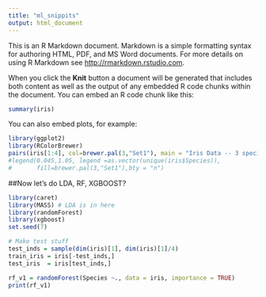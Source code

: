 ```yaml
---
title: "ml_snippits"
output: html_document
---
```


This is an R Markdown document. Markdown is a simple formatting syntax for authoring HTML, PDF, and MS Word documents. For more details on using R Markdown see <http://rmarkdown.rstudio.com>.

When you click the **Knit** button a document will be generated that includes both content as well as the output of any embedded R code chunks within the document. You can embed an R code chunk like this:

```r
summary(iris)
```

You can also embed plots, for example:

```r
library(ggplot2)
library(RColorBrewer)
pairs(iris[1:4], col=brewer.pal(3,"Set1"), main = "Iris Data -- 3 species")
#legend(0.045,1.05, legend =as.vector(unique(iris$Species)),
#       fill=brewer.pal(3,"Set1"),bty = "n")

```

##Now let's do LDA, RF, XGBOOST?

```r
library(caret)
library(MASS) # LDA is in here
library(randomForest)
library(xgboost)
set.seed(7)

# Make test stuff
test_inds = sample(dim(iris)[1], dim(iris)[1]/4) 
train_iris = iris[-test_inds,]
test_iris  = iris[test_inds,]

rf_v1 = randomForest(Species ~., data = iris, importance = TRUE)
print(rf_v1)
```
